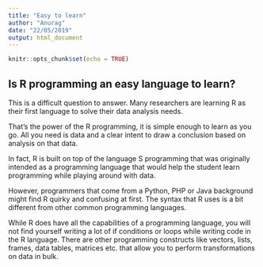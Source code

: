 ```yaml
---
title: "Easy to learn"
author: "Anurag"
date: "22/05/2019"
output: html_document
---
```


```r
knitr::opts_chunk$set(echo = TRUE)
```

## Is R programming an easy language to learn?
This is a difficult question to answer. Many researchers are learning R as their first language to solve their data analysis needs.

That’s the power of the R programming, it is simple enough to learn as you go. All you need is data and a clear intent to draw a conclusion based on analysis on that data.

In fact, R is built on top of the language S programming that was originally intended as a programming language that would help the student learn programming while playing around with data.

However, programmers that come from a Python, PHP or Java background might find R quirky and confusing at first. The syntax that R uses is a bit different from other common programming languages.

While R does have all the capabilities of a programming language, you will not find yourself writing a lot of if conditions or loops while writing code in the R language. There are other programming constructs like vectors, lists, frames, data tables, matrices etc. that allow you to perform transformations on data in bulk.
